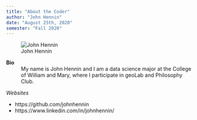 ```yaml
---
title: "About the Coder"
author: "John Hennin"
date: "August 25th, 2020"
semester: "Fall 2020"
---
```


![John Hennin](https://www.wm.edu/as/data-science/researchlabs/geolab/images/spring-2020/hennin_john)

**Bio**
: My name is John Hennin and I am a data science major at the College of William and Mary, where I participate in geoLab and Philosophy Club.

*Websites*

* https://github.com/johnhennin
* https://www.linkedin.com/in/johnhennin/
